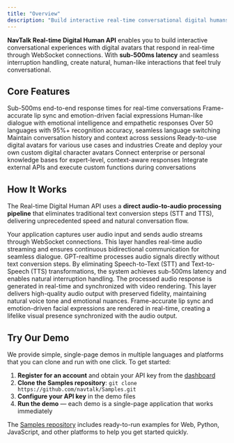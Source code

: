 ```yaml
---
title: "Overview"
description: "Build interactive real-time conversational digital humans with WebSocket-based API"
---
```


<Hero
  title="Real-time Digital Human API"
  subtitle="Create engaging real-time conversations with human-like digital avatars. Powered by direct audio-to-audio processing for the fastest response times."
/>

**NavTalk Real-time Digital Human API** enables you to build interactive conversational experiences with digital avatars that respond in real-time through WebSocket connections. With **sub-500ms latency** and seamless interruption handling, create natural, human-like interactions that feel truly conversational.

## Core Features

<CardGroup cols={3}>
  <Card
    title="Ultra-Low Latency"
    icon="bolt"
  >
    Sub-500ms end-to-end response times for real-time conversations
  </Card>
  <Card
    title="Real-time Rendering"
    icon="video"
  >
    Frame-accurate lip sync and emotion-driven facial expressions
  </Card>
  <Card
    title="Natural Conversations"
    icon="comments"
  >
    Human-like dialogue with emotional intelligence and empathetic responses
  </Card>
  <Card
    title="Multilingual Support"
    icon="language"
  >
    Over 50 languages with 95%+ recognition accuracy, seamless language switching
  </Card>
  <Card
    title="Context Management"
    icon="database"
  >
    Maintain conversation history and context across sessions
  </Card>
  <Card
    title="Preset Characters"
    icon="user"
  >
    Ready-to-use digital avatars for various use cases and industries
  </Card>
  <Card
    title="Custom Characters"
    icon="wand-magic-sparkles"
  >
    Create and deploy your own custom digital character avatars
  </Card>
  <Card
    title="Knowledge Base Integration"
    icon="book"
  >
    Connect enterprise or personal knowledge bases for expert-level, context-aware responses
  </Card>
  <Card
    title="Function Calling"
    icon="code"
  >
    Integrate external APIs and execute custom functions during conversations
  </Card>
</CardGroup>

## How It Works

The Real-time Digital Human API uses a **direct audio-to-audio processing pipeline** that eliminates traditional text conversion steps (STT and TTS), delivering unprecedented speed and natural conversation flow.

<AccordionGroup>
  <Accordion title="1. Audio Input" icon="microphone">
    Your application captures user audio input and sends audio streams through WebSocket connections. This layer handles real-time audio streaming and ensures continuous bidirectional communication for seamless dialogue.
  </Accordion>

  <Accordion title="2. Direct Processing" icon="bolt">
    GPT-realtime processes audio signals directly without text conversion steps. By eliminating Speech-to-Text (STT) and Text-to-Speech (TTS) transformations, the system achieves sub-500ms latency and enables natural interruption handling.
  </Accordion>

  <Accordion title="3. Audio Output" icon="volume-high">
    The processed audio response is generated in real-time and synchronized with video rendering. This layer delivers high-quality audio output with preserved fidelity, maintaining natural voice tone and emotional nuances.
  </Accordion>

  <Accordion title="4. Visual Rendering" icon="video">
    Frame-accurate lip sync and emotion-driven facial expressions are rendered in real-time, creating a lifelike visual presence synchronized with the audio output.
  </Accordion>
</AccordionGroup>


## Try Our Demo

We provide simple, single-page demos in multiple languages and platforms that you can clone and run with one click. To get started:

1. **Register for an account** and obtain your API key from the [dashboard](https://console.navtalk.ai/login#/dashboard)
2. **Clone the Samples repository**: `git clone https://github.com/navtalk/Samples.git`
3. **Configure your API key** in the demo files
4. **Run the demo** — each demo is a single-page application that works immediately

The [Samples repository](https://github.com/navtalk/Samples.git) includes ready-to-run examples for Web, Python, JavaScript, and other platforms to help you get started quickly.

